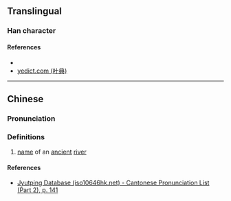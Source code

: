 {{character info/new}}
==Translingual==

===Han character===
{{Han char|rn=85|rad=水|as=09|sn=12|four=38112|canj=EYSD,XEYSD|ids=⿰氵施}}

====References====
* {{Han ref|kx=0637.260|dkj=17855|hdz=31685.010|uh=6E64|ud=28260|bh=DA4F|bd=55887}}
* [http://yedict.com/htm/6E/6E64.htm yedict.com (叶典)]

----

==Chinese==
{{zh-forms}}

===Pronunciation===
{{zh-pron
|m=shī
|c=si1
|mc=
|oc=
|ma=
|cat=pn
}}

===Definitions===
{{zh-hanzi}}

# [[name]] of an [[ancient]] [[river]]

====References====
* [http://www.iso10646hk.net/jp/document/download.jsp Jyutping Database (iso10646hk.net) - Cantonese Pronunciation List (Part 2), p. 141]